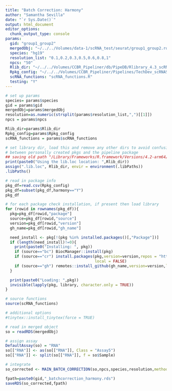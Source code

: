 ```yaml
---
title: "Batch Correction: Harmony"
author: "Samantha Sevilla"
date: "`r Sys.Date()`"
output: html_document
editor_options: 
  chunk_output_type: console
params:
  gid: "group1_group2"
  mergedObj: "~/../../Volumes/data-1/scRNA_test/seurat/group1_group2.rds"
  species: "hg19"
  resolution_list: "0.1,0.2,0.3,0.5,0.6,0.8,1"
  npcs: "50"
  Rlib_dir: "~/../../Volumes/CCBR_Pipeliner/db/PipeDB/Rlibrary_4.3_scRNA"
  Rpkg_config: "~/../../Volumes/CCBR_Pipeliner/Pipelines/TechDev_scRNASeq_Dev2023/conf/Rpack.config"
  scRNA_functions: "scRNA_functions.R"
  testing: "Y"
---
```


```r
# set up params
species= params$species
gid = params$gid
mergedObj=params$mergedObj
resolution=as.numeric(strsplit(params$resolution_list,",")[[1]])
npcs = params$npcs

Rlib_dir=params$Rlib_dir
Rpkg_config=params$Rpkg_config
scRNA_functions = params$scRNA_functions
```

```r
# set library dir, load this and remove any other dirs to avoid confusion
# between personally created pkgs and the pipeline package
## saving old path "/Library/Frameworks/R.framework/Versions/4.2-arm64/Resources/library"
print(paste0("Using the lib.loc location: ",Rlib_dir))
assign(".lib.loc", Rlib_dir, envir = environment(.libPaths))
.libPaths()

# read in package info
pkg_df=read.csv(Rpkg_config)
pkg_df=subset(pkg_df,harmony=="Y")
pkg_df

# for each package check installation, if present then load library
for (rowid in rownames(pkg_df)){
  pkg=pkg_df[rowid,"package"]
  source=pkg_df[rowid,"source"]
  version=pkg_df[rowid,"version"]
  gh_name=pkg_df[rowid,"gh_name"]

  need_install <- pkg[!(pkg %in% installed.packages()[,"Package"])]
  if (length(need_install)!=0){
    print(paste0("Installing: ", pkg))
    if (source=="bc") BiocManager::install(pkg)
    if (source=="cr") install.packages(pkg,version=version,repos = "http://cran.us.r-project.org",
                                       local = FALSE)
    if (source=="gh") remotes::install_github(gh_name,version=version,local = FALSE)
  }

  print(paste0("Loading: ",pkg))
  invisible(lapply(pkg, library, character.only = TRUE))
}

# source functions
source(scRNA_functions)

# additional options
#tinytex::install_tinytex(force = TRUE)
```

```r
# read in merged object
so = readRDS(mergedObj)

# assign assay
DefaultAssay(so) = "RNA"
so[["RNA"]] <- as(so[["RNA"]], Class = "Assay5")
so[["RNA"]] <- split(so[["RNA"]], f = so$Sample)

# integrate
so_corrected <- MAIN_BATCH_CORRECTION(so,npcs,species,resolution,method_in=HarmonyIntegration,reduction_in = "harmony")
```

```r
fpath=paste0(gid,"_batchcorrection_harmony.rds")
saveRDS(so_corrected,fpath)
```
